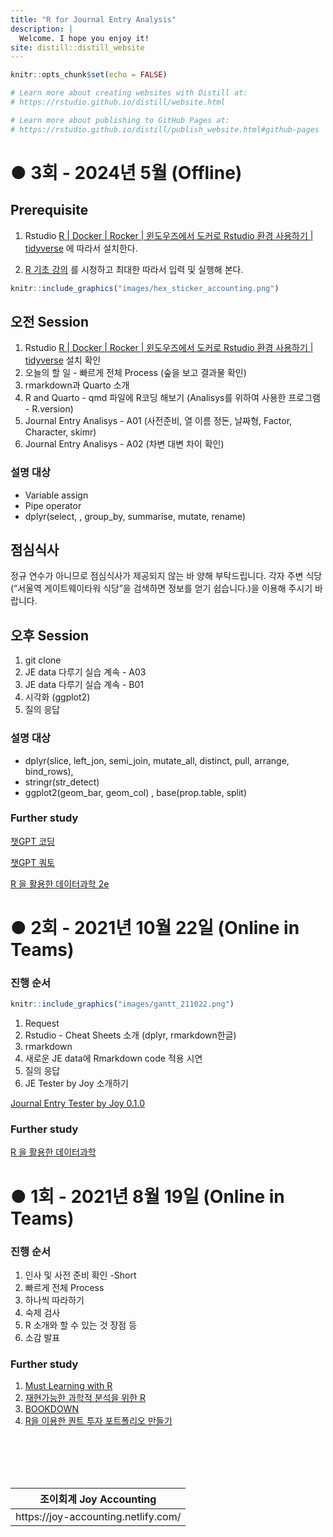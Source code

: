 ```yaml
---
title: "R for Journal Entry Analysis"
description: |
  Welcome. I hope you enjoy it!
site: distill::distill_website
---
```

   
```r
knitr::opts_chunk$set(echo = FALSE)

# Learn more about creating websites with Distill at:
# https://rstudio.github.io/distill/website.html

# Learn more about publishing to GitHub Pages at:
# https://rstudio.github.io/distill/publish_website.html#github-pages

```
   
# ● 3회 - 2024년 5월 (Offline)
    
## Prerequisite
   
1. Rstudio [R | Docker | Rocker | 윈도우즈에서 도커로 Rstudio 환경 사용하기 | tidyverse](https://joy-accounting.netlify.app/2023-12-18-docker-rocker-rstudio/) 에 따라서 설치한다.
   
1. [R 기초 강의](https://youtu.be/0DYFRSykkXQ?si=0mC3yk5reuiEdjGC) 를 시청하고 최대한 따라서 입력 및 실행해 본다.   
     
    
      
```r
knitr::include_graphics("images/hex_sticker_accounting.png")
```
    
    
    
## 오전 Session 
    
1. Rstudio [R | Docker | Rocker | 윈도우즈에서 도커로 Rstudio 환경 사용하기 | tidyverse](https://joy-accounting.netlify.app/2023-12-18-docker-rocker-rstudio/) 설치 확인
1. 오늘의 할 일 - 빠르게 전체 Process (숲을 보고 결과물 확인)
1. rmarkdown과 Quarto 소개  
1. R and Quarto - qmd 파일에 R코딩 해보기 (Analisys를 위하여 사용한 프로그램 - R.version)
1. Journal Entry Analisys - A01 (사전준비, 열 이름 정돈, 날짜형, Factor, Character, skimr)
1. Journal Entry Analisys - A02 (차변 대변 차이 확인) 
   
### 설명 대상
   
* Variable assign    
* Pipe operator   
* dplyr(select, , group_by, summarise, mutate, rename)   
   
   
## 점심식사
    
정규 연수가 아니므로 점심식사가 제공되지 않는 바 양해 부탁드립니다. 각자 주변 식당("서울역 게이트웨이타워 식당"을 검색하면 정보를 얻기 쉽습니다.)을 이용해 주시기 바랍니다. 
     
## 오후 Session  
     
1. git clone   
1. JE data 다루기 실습 계속 - A03
1. JE data 다루기 실습 계속 - B01
1. 시각화 (ggplot2)
1. 질의 응답   
   
### 설명 대상
    
* dplyr(slice, left_jon, semi_join, mutate_all, distinct, pull, arrange, bind_rows),   
* stringr(str_detect)
* ggplot2(geom_bar, geom_col) , base(prop.table, split)
   
    
    
### Further study
      
[챗GPT 코딩](https://r2bit.com/gpt-coding/)
   
[챗GPT 쿼토](https://r2bit.com/gpt-quarto/)
   
[R 을 활용한 데이터과학 2e](https://r4ds.hadley.nz/)
   
    
   
# ● 2회  - 2021년 10월 22일  (Online in Teams)
    
    
### 진행 순서  
   
```r
knitr::include_graphics("images/gantt_211022.png")
```
   
1. Request   
1. Rstudio - Cheat Sheets 소개 (dplyr, rmarkdown한글)   
1. rmarkdown 
1. 새로운 JE data에 Rmarkdown code 적용 시연    
1. 질의 응답   
1. JE Tester by Joy 소개하기    
   
    
[Journal Entry Tester by Joy 0.1.0](https://joy-accounting.netlify.app/2021-08-26-journal-entry-tester-by-joy-0-1-0/)
   
    
    
### Further study
   
[R 을 활용한 데이터과학](https://bookdown.org/sulgi/r4ds/)
   
# ● 1회  -  2021년 8월 19일 (Online in Teams)
    
### 진행 순서
    
1. 인사 및 사전 준비 확인 -Short
2. 빠르게 전체 Process
3. 하나씩 따라하기
4. 숙제 검사
5. R 소개와 할 수 있는 것 장점 등
6. 소감 발표
   
   
### Further study
   
1. [Must Learning with R](https://wikidocs.net/book/4315)
2. [재현가능한 과학적 분석을 위한 R](https://statkclee.github.io/r-gapminder-kr/)
3. [BOOKDOWN](https://bookdown.org/)
4. [R을 이용한 퀀트 투자 포트폴리오 만들기](https://hyunyulhenry.github.io/quant_cookbook/)
    
    
    
<br><br><br><br>      
      
| 조이회계  Joy Accounting |
|---------------------------|
| https://joy-accounting.netlify.com/ |
   
